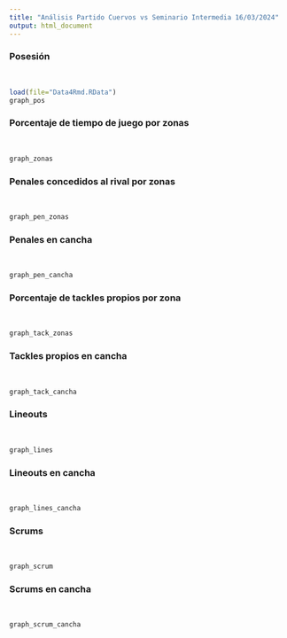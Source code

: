 ```yaml
---
title: "Análisis Partido Cuervos vs Seminario Intermedia 16/03/2024"
output: html_document
---
```


### Posesión

</br>
```r
load(file="Data4Rmd.RData")
graph_pos
```

### Porcentaje de tiempo de juego por zonas

</br>
```r
graph_zonas
```

### Penales concedidos al rival por zonas

</br>
```r
graph_pen_zonas
```

### Penales en cancha

</br>
```r
graph_pen_cancha
```

### Porcentaje de tackles propios por zona

</br>
```r
graph_tack_zonas
```

### Tackles propios en cancha

</br>
```r
graph_tack_cancha
```

### Lineouts

</br>
```r
graph_lines
```

### Lineouts en cancha

</br>
```r
graph_lines_cancha
```

### Scrums

</br>
```r
graph_scrum
```

### Scrums en cancha

</br>
```r
graph_scrum_cancha
```
